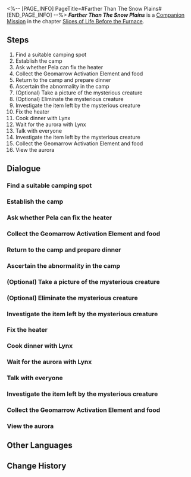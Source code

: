 <%-- [PAGE_INFO]
PageTitle=#Farther Than The Snow Plains#
[END_PAGE_INFO] --%>
{{Stub|Dialogue.}}
{{Mission Infobox
|id            = 2011412
|title         = 
|image         = <!--Mission Farther Than The Snow Plains.png-->
|type          = Companion
|event_name    = 
|chapter       = Slices of Life Before the Furnace
|requirements  = {{subst:void|<!--Unknown: {"Type":"Manual"}-->}}
|summary       = <!--official mission summary from Fate's Atlas-->
|characters    = Trailblazer
|startLocation = [[Jarilo-VI]] - [[Outlying Snow Plains]]
|world         = Jarilo-VI
|area          = Outlying Snow Plains
|prev          = 
|next          = 
|rewards       = Trailblaze EXP*400; Stellar Jade*100; Traveler's Guide*8; Lost Crystal*6; Sprout of Life*6; Credit*80,000
}}
'''''Farther Than The Snow Plains''''' is a [[Companion Mission]] in the chapter [[Slices of Life Before the Furnace]].

==Steps==
# Find a suitable camping spot
# Establish the camp
# Ask whether Pela can fix the heater
# Collect the Geomarrow Activation Element and food
# Return to the camp and prepare dinner
# Ascertain the abnormality in the camp
# (Optional) Take a picture of the mysterious creature
# (Optional) Eliminate the mysterious creature
# Investigate the item left by the mysterious creature
# Fix the heater
# Cook dinner with Lynx
# Wait for the aurora with Lynx
# Talk with everyone
# Investigate the item left by the mysterious creature
# Collect the Geomarrow Activation Element and food
# View the aurora

<!--
==Gameplay Notes==

--><!--
==Trial Character==

-->
==Dialogue==
{{Stub Dialogue}}

===Find a suitable camping spot===
{{Mission Description|type=companion|location=Outlying Snow Plains|Pela and Lynx's goal for this trip was actually to observe the aurora &mdash; They need to first find a suitable camping ground before they can achieve that goal.}}
{{Dialogue Start}}
:{{tx}}
{{Dialogue End}}

===Establish the camp===
{{Mission Description|type=companion|location=Outlying Snow Plains|update|Pela and Lynx found a suitable camping spot. Prepare the camping equipment and wait for the aurora.}}
{{Dialogue Start}}
:{{tx}}
{{Dialogue End}}

===Ask whether Pela can fix the heater===
{{Mission Description|type=companion|location=Outlying Snow Plains|update|Lynx seems to have run into trouble while setting up the stove. She can only ask for Pela for help.}}
{{Dialogue Start}}
:{{tx}}
{{Dialogue End}}

===Collect the Geomarrow Activation Element and food===
{{Mission Description|type=companion|location=Outlying Snow Plains|update|Pela and Lynx have finished setting up the camp. Then they decide to gather food as well as trying to find a Geomarrow Activation Element, even though it would be incredibly rare to find one out in the Outlying Snow Plains.}}
{{Dialogue Start}}
:{{tx}}
{{Dialogue End}}

===Return to the camp and prepare dinner===
{{Mission Description|type=companion|location=Outlying Snow Plains|update|Although they didn't find the Geomarrow Activation Element, Pela and Lynx manages to collect enough food for tonight. Now is the time to return to the camping ground.}}
{{Dialogue Start}}
:{{tx}}
{{Dialogue End}}

===Ascertain the abnormality in the camp===
{{Mission Description|type=companion|location=Outlying Snow Plains|update|Pela and Lynx reach the camping ground, but discover an unexpected guest in the camp. They need to confirm what is happening in the camp without alarming the intruder.<br />However, you are well aware that the "intruder" is just a harmless Warp Trotter. Now is not the time to step out and help, though. Let the two girls deal with this "crisis" on their own.}}
{{Dialogue Start}}
:{{tx}}
{{Dialogue End}}

===(Optional) Take a picture of the mysterious creature===
{{Mission Description|type=companion|location=Outlying Snow Plains|update|Pela and Lynx have opposing ideas over what to do with this mysterious creature &mdash; take a photo of it? Or to sniff out this dangerous element while they can? The two girls need to make a choice.}}
{{Dialogue Start}}
:{{tx}}
{{Dialogue End}}

===(Optional) Eliminate the mysterious creature===
{{Dialogue Start}}
:{{tx}}
{{Dialogue End}}

===Investigate the item left by the mysterious creature===
{{Mission Description|type=companion|location=Outlying Snow Plains|update|Either way, the Warp Trotter leaves the camping ground, but it seems to have left something for the two girls.<br />The two girls decide to move up to investigate what the mysterious creature had prepared for them.}}
{{Dialogue Start}}
:{{tx}}
{{Dialogue End}}

===Fix the heater===
{{Mission Description|type=companion|location=Outlying Snow Plains|update|What a surprise. The two girls receive the Geomarrow Activation Element they have been looking for. Now is the time for Pela to show off her skills and fix the heater.}}
{{Dialogue Start}}
:{{tx}}
{{Dialogue End}}

===Cook dinner with Lynx===
{{Mission Description|type=companion|location=Outlying Snow Plains|update|The girls finally fix the heater. Though Belobog is currently enveloped in the perpetual solar sunlight, it is still time for dinner. Check the food ingredients collected so far and find a way to make a delicious camping meal with them.}}
{{Dialogue Start}}
:{{tx}}
{{Dialogue End}}

===Wait for the aurora with Lynx===
{{Mission Description|type=companion|location=Outlying Snow Plains|update|After they've had a meal, the girls' goals are now clear. They decide to have a long chat to spend time before the aurora emerges.}}
{{Dialogue Start}}
:{{tx}}
{{Dialogue End}}

===Talk with everyone===
{{Mission Description|type=companion|location=Outlying Snow Plains|update|Your appearance seems to make the girls rather confused. Now you have to explain the situation to them.}}
{{Dialogue Start}}
:{{tx}}
{{Dialogue End}}

===Investigate the item left by the mysterious creature===
{{Mission Description|type=companion|location=Outlying Snow Plains|update|Either way, the Warp Trotter leaves the camping ground, but it seems to have left something for the two girls.<br />The two girls decide to move up to investigate what the mysterious creature had prepared for them.}}
{{Dialogue Start}}
:{{tx}}
{{Dialogue End}}

===Collect the Geomarrow Activation Element and food===
{{Mission Description|type=companion|location=Outlying Snow Plains|update|Pela and Lynx have finished setting up the camp. Then they decide to gather food as well as trying to find a Geomarrow Activation Element, even though it would be incredibly rare to find one out in the Outlying Snow Plains.}}
{{Dialogue Start}}
:{{tx}}
{{Dialogue End}}

===View the aurora===
{{Mission Description|type=companion|location=Outlying Snow Plains|update|The aurora that everyone has been looking forward to finally arrives after this string of incidents. Time to enjoy your "spoils."}}
{{Dialogue Start}}
:{{tx}}
{{Dialogue End}}

==Other Languages==
{{Other Languages
|en   = Farther Than The Snow Plains
|zhs  = 比雪原更遥远
|zht  = 比雪原更遙遠
|ja   = 雪原よりも遥か彼方へ
|ko   = 설원보다 먼
|es   = Más allá de las llanuras nevadas
|fr   = Au-delà des Plaines des neiges
|ru   = Дальше, чем Снежные поля
|th   = ไกลเกินกว่าทุ่งหิมะ
|vi   = Xa Hơn Cả Cánh Đồng Tuyết
|de   = Jenseits der Schneewüste
|id   = Lebih Jauh dari Dataran Salju
|pt   = Mais Longe que as Planícies Nevadas
}}

==Change History==
{{Change History|1.3}}
